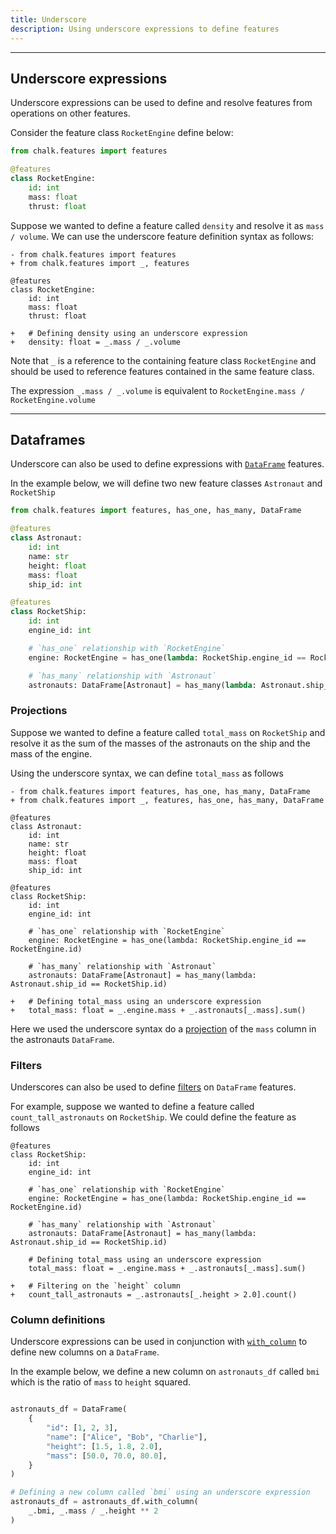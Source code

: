 ```yaml
---
title: Underscore
description: Using underscore expressions to define features
---
```


---

## Underscore expressions

Underscore expressions can be used to define and
resolve features from operations on other features.

Consider the feature class `RocketEngine` define below:

```python
from chalk.features import features

@features
class RocketEngine:
    id: int
    mass: float
    thrust: float
```

Suppose we wanted to define a feature called `density` and resolve it as `mass / volume`.
We can use the underscore feature definition syntax as follows:

```diff-py
- from chalk.features import features
+ from chalk.features import _, features

@features
class RocketEngine:
    id: int
    mass: float
    thrust: float

+   # Defining density using an underscore expression
+   density: float = _.mass / _.volume
```

Note that `_` is a reference to the containing feature class `RocketEngine` and should
be used to reference features contained in the same feature class.

The expression `_.mass / _.volume` is equivalent to `RocketEngine.mass / RocketEngine.volume`


---

## Dataframes

Underscore can also be used to define expressions with [`DataFrame`](/docs/dataframe) features.

In the example below, we will define two new feature classes `Astronaut` and `RocketShip`

```python
from chalk.features import features, has_one, has_many, DataFrame

@features
class Astronaut:
    id: int
    name: str
    height: float
    mass: float
    ship_id: int

@features
class RocketShip:
    id: int
    engine_id: int

    # `has_one` relationship with `RocketEngine`
    engine: RocketEngine = has_one(lambda: RocketShip.engine_id == RocketEngine.id)

    # `has_many` relationship with `Astronaut`
    astronauts: DataFrame[Astronaut] = has_many(lambda: Astronaut.ship_id == RocketShip.id)
```
### Projections

Suppose we wanted to define a feature called `total_mass` on `RocketShip` and resolve
it as the sum of the masses of the astronauts on the ship and the mass of the engine.

Using the underscore syntax, we can define `total_mass` as follows

```diff-py
- from chalk.features import features, has_one, has_many, DataFrame
+ from chalk.features import _, features, has_one, has_many, DataFrame

@features
class Astronaut:
    id: int
    name: str
    height: float
    mass: float
    ship_id: int

@features
class RocketShip:
    id: int
    engine_id: int

    # `has_one` relationship with `RocketEngine`
    engine: RocketEngine = has_one(lambda: RocketShip.engine_id == RocketEngine.id)

    # `has_many` relationship with `Astronaut`
    astronauts: DataFrame[Astronaut] = has_many(lambda: Astronaut.ship_id == RocketShip.id)

+   # Defining total_mass using an underscore expression
+   total_mass: float = _.engine.mass + _.astronauts[_.mass].sum()
```

Here we used the underscore syntax do a [projection](/docs/dataframe#projections) of the `mass` column in the
astronauts `DataFrame`.


### Filters

Underscores can also be used to define [filters](/docs/dataframe#filters) on `DataFrame` features.

For example, suppose we wanted to define a feature called `count_tall_astronauts` on `RocketShip`.
We could define the feature as follows

```diff-py
@features
class RocketShip:
    id: int
    engine_id: int

    # `has_one` relationship with `RocketEngine`
    engine: RocketEngine = has_one(lambda: RocketShip.engine_id == RocketEngine.id)

    # `has_many` relationship with `Astronaut`
    astronauts: DataFrame[Astronaut] = has_many(lambda: Astronaut.ship_id == RocketShip.id)

    # Defining total_mass using an underscore expression
    total_mass: float = _.engine.mass + _.astronauts[_.mass].sum()

+   # Filtering on the `height` column
+   count_tall_astronauts = _.astronauts[_.height > 2.0].count()
```

### Column definitions

Underscore expressions can be used in conjunction with [`with_column`](/api-docs#DataFrame.with_column) to define new columns on a `DataFrame`.

In the example below, we define a new column on `astronauts_df` called `bmi` which is the ratio of `mass` to `height` squared.

```python

astronauts_df = DataFrame(
    {
        "id": [1, 2, 3],
        "name": ["Alice", "Bob", "Charlie"],
        "height": [1.5, 1.8, 2.0],
        "mass": [50.0, 70.0, 80.0],
    }
)

# Defining a new column called `bmi` using an underscore expression
astronauts_df = astronauts_df.with_column(
    _.bmi, _.mass / _.height ** 2
)
```

